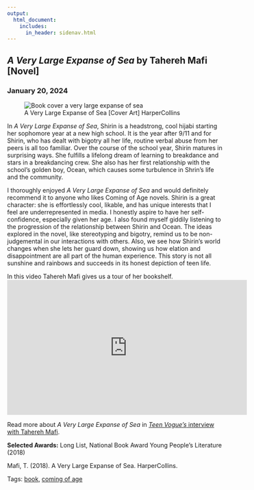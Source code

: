 ```yaml
---
output: 
  html_document:
    includes:
      in_header: sidenav.html
---
```

<!-- Page content -->
<div class="main">
<div class="card">
# <em> A Very Large Expanse of Sea </em> by Tahereh Mafi [Novel]
### January 20, 2024

<figure>
<img class="cover" src="./media/cover-a_very_large.jpg" alt="Book cover a very large expanse of sea">
<figcaption>A Very Large Expanse of Sea [Cover Art] HarperCollins</figcaption>
</figure>
<!--
https://www.amazon.com/Very-Large-Expanse-Sea/dp/0062866567
-->

In *A Very Large Expanse of Sea*, Shirin is a headstrong, cool hijabi starting her sophomore year at a new high school. It is the year after 9/11 and for Shirin, who has dealt with bigotry all her life, routine verbal abuse from her peers is all too familiar. Over the course of the school year, Shirin matures in surprising ways. She fulfills a lifelong dream of learning to breakdance and stars in a breakdancing crew. She also has her first relationship with the school’s golden boy, Ocean, which causes some turbulence in Shrin’s life and the community. 

I thoroughly enjoyed *A Very Large Expanse of Sea* and would definitely recommend it to anyone who likes Coming of Age novels. Shirin is a great character: she is effortlessly cool, likable, and has unique interests that I feel are underrepresented in media. I honestly aspire to have her self-confidence, especially given her age. I also found myself giddily listening to the progression of the relationship between Shirin and Ocean. The ideas explored in the novel, like stereotyping and bigotry, remind us to be non-judgemental in our interactions with others. Also, we see how Shirin’s world changes when she lets her guard down, showing us how elation and disappointment are all part of the human experience. This story is not all sunshine and rainbows and succeeds in its honest depiction of teen life.   

In this video Tahereh Mafi gives us a tour of her bookshelf.
<iframe width="560" height="315" src="https://www.youtube.com/embed/yEpzAxVxv14?si=V3KDhk_jFzUQshB4" title="YouTube video player" frameborder="0" allow="accelerometer; autoplay; clipboard-write; encrypted-media; gyroscope; picture-in-picture; web-share" allowfullscreen></iframe>

Read more about *A Very Large Expanse of Sea* in [*Teen Vogue's* interview with Tahereh Mafi](https://www.teenvogue.com/story/a-very-large-expanse-of-sea-tahereh-mafi).

**Selected Awards:** Long List, National Book Award Young People's Literature (2018)

Mafi, T. (2018). A Very Large Expanse of Sea. HarperCollins.

Tags: <a href="tags-book.html">book</a>, <a href="tags-coming_of_age.html">coming of age</a>  

</div>
</div>
